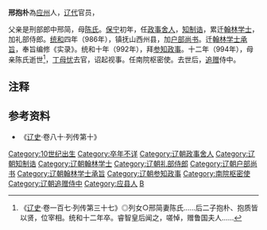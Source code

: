 '''邢抱朴'''為[[应州_(后唐)|应州]]人，[[辽代|辽代]]官员，

父亲是刑部郎中邢简，母[[陈氏_(邢简妻)|陈氏]]。[[保宁|保宁]]初年，任[[政事舍人|政事舍人]]，[[知制诰|知制诰]]，累迁[[翰林学士|翰林学士]]，加礼部侍郎。[[统和|统和]]四年（986年），镇抚山西州县，加[[户部尚书|户部尚书]]。迁[[翰林学士承旨|翰林学士承旨]]，奉旨编修《实录》。统和十年（992年），拜[[参知政事|参知政事]]。十二年（994年），母亲陈氏逝世<ref>《[[辽史|辽史]]·卷一百七·列传第三十七》◎列女○邢简妻陈氏......后二子抱朴、抱质皆以贤，位宰相。统和十二年卒。睿智皇后闻之，嗟悼，赠鲁国夫人......</ref>，[[丁母忧|丁母忧]]去官，诏起视事。任南院枢密使。去世后，[[追赠|追赠]]侍中。

== 注释 ==

{{Reflist|2}}

==参考资料==
* 《[[辽史|辽史]]·卷八十·列传第十》

[[Category:10世纪出生|Category:10世纪出生]]
[[Category:卒年不详|Category:卒年不详]]
[[Category:辽朝政事舍人|Category:辽朝政事舍人]]
[[Category:辽朝知制诰|Category:辽朝知制诰]]
[[Category:辽朝翰林学士|Category:辽朝翰林学士]]
[[Category:辽朝礼部侍郎|Category:辽朝礼部侍郎]]
[[Category:辽朝户部尚书|Category:辽朝户部尚书]]
[[Category:辽朝翰林学士承旨|Category:辽朝翰林学士承旨]]
[[Category:辽朝参知政事|Category:辽朝参知政事]]
[[Category:南院枢密使|Category:南院枢密使]]
[[Category:辽朝追赠侍中|Category:辽朝追赠侍中]]
[[Category:应县人|Category:应县人]]
[[Category:邢姓|B]]